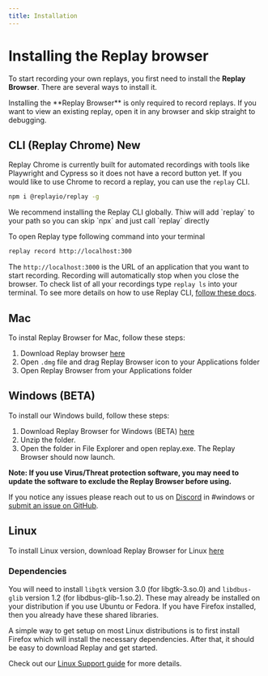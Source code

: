 ```yaml
---
title: Installation
---
```


# Installing the Replay browser

To start recording your own replays, you first need to install the **Replay Browser**. There are several ways to install it.

<Callout type="warning" emoji="💡">
Installing the **Replay Browser** is only required to record replays. If you want to view an existing replay, open it in any browser and skip straight to debugging.
</Callout>

## CLI (Replay Chrome) <Tag>New</Tag>
Replay Chrome is currently built for automated recordings with tools like Playwright and Cypress so it does not have a record button yet. If you would like to use Chrome to record a replay, you can use the `replay` CLI.

```sh copy
npm i @replayio/replay -g
```

<Callout type="info" emoji="💡">
We recommend installing the Replay CLI globally. Thiw will add `replay` to your path so you can skip `npx` and just call `replay` directly
</Callout>

To open Replay type following command into your terminal

```sh copy
replay record http://localhost:300
```

The `http://localhost:3000` is the URL of an application that you want to start recording. Recording will automatically stop when you close the browser. To check list of all your recordings type `replay ls` into your terminal. To see more details on how to use Replay CLI, [follow these docs](/reference-guide/recording/replay-cli).

## Mac

To instal Replay Browser for Mac, follow these steps:
1. Download Replay browser [here](https://www.replay.io/downloads/replay.dmg)
2. Open `.dmg` file and drag Replay Browser icon to your Applications folder
3. Open Replay Browser from your Applications folder

## Windows (BETA)

To install our Windows build, follow these steps:

1. Download Replay Browser for Windows (BETA) [here](https://replay.io/downloads/windows-replay.zip)
2. Unzip the folder.
3. Open the folder in File Explorer and open replay.exe. The Replay Browser should now launch.

**Note: If you use Virus/Threat protection software, you may need to update the software to exclude the Replay Browser before using.**

If you notice any issues please reach out to us on [Discord](https://replay.io/discord) in #windows or [submit an issue on GitHub](https://github.com/replayio/gecko-dev/issues).

## Linux

To install Linux version, download Replay Browser for Linux [here](https://www.replay.io/downloads/linux-replay.tar.bz2)

### Dependencies
You will need to install `libgtk` version 3.0 (for libgtk-3.so.0) and `libdbus-glib` version 1.2 (for libdbus-glib-1.so.2). These may already be installed on your distribution if you use Ubuntu or Fedora. If you have Firefox installed, then you already have these shared libraries.

A simple way to get setup on most Linux distributions is to first install Firefox which will install the necessary dependencies. After that, it should be easy to download Replay and get started.

Check out our [Linux Support guide](/getting-started/replay-browser/linux-support) for more details.
